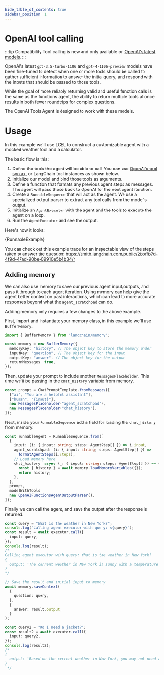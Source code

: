 ```yaml
---
hide_table_of_contents: true
sidebar_position: 1
---
```


# OpenAI tool calling

:::tip Compatibility
Tool calling is new and only available on [OpenAI's latest models](https://platform.openai.com/docs/guides/function-calling).
:::

OpenAI's latest `gpt-3.5-turbo-1106` and `gpt-4-1106-preview` models have been fine-tuned to detect when one or more tools should be called to gather sufficient information
to answer the initial query, and respond with the inputs that should be passed to those tools.

While the goal of more reliably returning valid and useful function calls is the same as the functions agent, the ability to return multiple tools at once results in
both fewer roundtrips for complex questions.

The OpenAI Tools Agent is designed to work with these models.


# Usage

In this example we'll use LCEL to construct a customizable agent with a mocked weather tool and a calculator.

The basic flow is this:

1. Define the tools the agent will be able to call. You can use [OpenAI's tool syntax](https://platform.openai.com/docs/guides/function-calling), or LangChain tool instances as shown below.
2. Initialize our model and bind those tools as arguments.
3. Define a function that formats any previous agent steps as messages. The agent will pass those back to OpenAI for the next agent iteration.
4. Create a `RunnableSequence` that will act as the agent. We use a specialized output parser to extract any tool calls from the model's output.
5. Initialize an `AgentExecutor` with the agent and the tools to execute the agent on a loop.
6. Run the `AgentExecutor` and see the output.

Here's how it looks:

<CodeBlock language="typescript">{RunnableExample}</CodeBlock>

You can check out this example trace for an inspectable view of the steps taken to answer the question: https://smith.langchain.com/public/2bbffb7d-4f9d-47ad-90be-09910e5b4b34/r

## Adding memory

We can also use memory to save our previous agent input/outputs, and pass it through to each agent iteration.
Using memory can help give the agent better context on past interactions, which can lead to more accurate responses beyond what the `agent_scratchpad` can do.

Adding memory only requires a few changes to the above example.

First, import and instantiate your memory class, in this example we'll use `BufferMemory`.

```typescript
import { BufferMemory } from "langchain/memory";
```

```typescript
const memory = new BufferMemory({
  memoryKey: "history", // The object key to store the memory under
  inputKey: "question", // The object key for the input
  outputKey: "answer", // The object key for the output
  returnMessages: true,
});
```

Then, update your prompt to include another `MessagesPlaceholder`. This time we'll be passing in the `chat_history` variable from memory.

```typescript
const prompt = ChatPromptTemplate.fromMessages([
  ["ai", "You are a helpful assistant"],
  ["human", "{input}"],
  new MessagesPlaceholder("agent_scratchpad"),
  new MessagesPlaceholder("chat_history"),
]);
```

Next, inside your `RunnableSequence` add a field for loading the `chat_history` from memory.

```typescript
const runnableAgent = RunnableSequence.from([
  {
    input: (i: { input: string; steps: AgentStep[] }) => i.input,
    agent_scratchpad: (i: { input: string; steps: AgentStep[] }) =>
      formatAgentSteps(i.steps),
    // Load memory here
    chat_history: async (_: { input: string; steps: AgentStep[] }) => {
      const { history } = await memory.loadMemoryVariables({});
      return history;
    },
  },
  prompt,
  modelWithTools,
  new OpenAIFunctionsAgentOutputParser(),
]);
```

Finally we can call the agent, and save the output after the response is returned.

```typescript
const query = "What is the weather in New York?";
console.log(`Calling agent executor with query: ${query}`);
const result = await executor.call({
  input: query,
});
console.log(result);
/*
Calling agent executor with query: What is the weather in New York?
{
  output: 'The current weather in New York is sunny with a temperature of 66 degrees Fahrenheit. The humidity is at 54% and the wind is blowing at 6 mph. There is 0% chance of precipitation.'
}
*/

// Save the result and initial input to memory
await memory.saveContext(
  {
    question: query,
  },
  {
    answer: result.output,
  }
);

const query2 = "Do I need a jacket?";
const result2 = await executor.call({
  input: query2,
});
console.log(result2);
/*
{
  output: 'Based on the current weather in New York, you may not need a jacket. However, if you feel cold easily or will be outside for a long time, you might want to bring a light jacket just in case.'
}
 */
```
